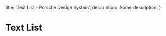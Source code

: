 
  title: 'Text List - Porsche Design System',
  description: 'Some description'
}

# Text List <ComponentStatus tagName="p-text-list"></ComponentStatus>